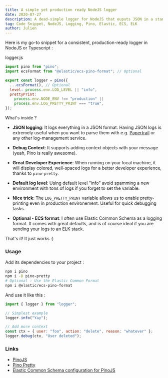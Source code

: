 ```yaml
---
title: A simple yet production ready NodeJS logger
date: 2020-07-27
description: A dead-simple logger for NodeJS that ouputs JSON in a standard format
tag: Code Snippet, NodeJS, Logging, Pino, Elastic, ECS, ELK
author: Julien
---
```


Here is my go-to snippet for a consistent, production-ready logger in NodeJS or Typescript :

logger.js

```js
import pino from "pino";
import ecsFormat from "@elastic/ecs-pino-format"; // Optional

export const logger = pino({
  ...ecsFormat(), // Optional
  level: process.env.LOG_LEVEL || "info",
  prettyPrint:
    process.env.NODE_ENV !== "production" ||
    process.env.LOG_PRETTY_PRINT === "true",
});
```

What's inside ?

- **JSON logging**: It logs everything in a JSON format. Having JSON logs is extremely useful when you want to parse them with e.g. [Papertrail](https://papertrailapp.com) or any other log-management service.

- **Debug Context**: It supports adding context objects with your message (yeah, Pino is really awesome).
- **Great Developer Experience**: When running on your local machine, it will display colored, well-spaced logs for a better developer experience, thanks to `pino-pretty`.
- **Default log level**: Using default level "info" avoid spamming a new environment with tons of logs if you forget to set the variable.
- **Nice trick**: The `LOG_PRETTY_PRINT` variable allows us to enable pretty-printing even in production environement. Useful for quick debugging tasks.
- **Optional - ECS format**: I often use Elastic Common Schema as a logging format. It comes with great defaults, and is of course ideal if you are sending your logs to an ELK stack.

That's it! It just works :)

### Usage

Add its dependencies to your project :

```sh
npm i pino
npm i -D pino-pretty
# Optional : Use the Elastic Common Format
npm i @elastic/ecs-pino-format
```

And use it like this :

```js
import { logger } from "logger";

// Simplest example
logger.info("Yay");

// Add more context
const ctx = { user: "foo", action: "delete", reason: "whatever" };
logger.debug(ctx, "User deleted");
```

### Links

- [PinoJS](https://github.com/pinojs/pino)
- [Pino Pretty](https://github.com/pinojs/pino-pretty)
- [Elastic Common Schema configuration for PinoJS](https://github.com/elastic/ecs-logging-js/tree/master/loggers/pino)
